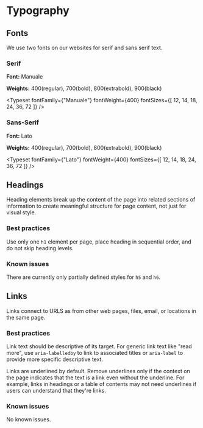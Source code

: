 
<Meta title="Global/Typography" />

# Typography

## Fonts
We use two fonts on our websites for serif and sans serif text.

### Serif
**Font:** Manuale

**Weights:** 400(regular), 700(bold), 800(extrabold), 900(black)

<Typeset
  fontFamily={"Manuale"}
  fontWeight={400}
  fontSizes={[
    12, 14, 18, 24, 36, 72
  ]}
/>


### Sans-Serif
**Font:** Lato

**Weights:** 400(regular), 700(bold), 800(extrabold), 900(black)

<Typeset
  fontFamily={"Lato"}
  fontWeight={400}
  fontSizes={[
    12, 14, 18, 24, 36, 72
  ]}
/>

## Headings

Heading elements break up the content of the page into related sections of information to create
meaningful structure for page content, not just for visual style.

### Best practices

Use only one `h1` element per page, place heading in sequential order, and do not skip heading levels.

### Known issues

There are currently only partially defined styles for `h5` and `h6`.

<Story story={stories.headings} />

## Links
Links connect to URLS as from other web pages, files, email, or locations in the same page.

### Best practices

Link text should be descriptive of its target. For generic link text like "read more", use
`aria-labelledby` to link to associated titles or `aria-label` to provide more specific
descriptive text.

Links are underlined by default. Remove underlines only if the context on the page indicates that the
text is a link even without the underline. For example, links in headings or a table of contents may
not need underlines if users can understand that they're links.

### Known issues

No known issues.


